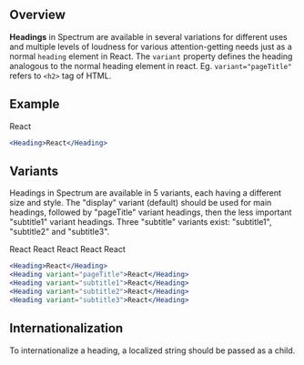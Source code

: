 

## Overview

**Headings** in Spectrum are available in several variations for different uses and multiple levels of loudness for various attention-getting needs just as a normal `heading` element in React. The `variant` property defines the heading analogous to the normal heading element in react. Eg. `variant="pageTitle"` refers to `<h2>` tag of HTML.

## Example

<Heading>React</Heading>

```jsx
<Heading>React</Heading>
```

## Variants

Headings in Spectrum are available in 5 variants, each having a different size and style. The "display" variant (default) should be used for main headings, followed by "pageTitle" variant headings, then the less important "subtitle1" variant headings. Three "subtitle" variants exist: "subtitle1", "subtitle2" and "subtitle3".

<Heading>React</Heading>
<Heading variant="pageTitle">React</Heading>
<Heading variant="subtitle1">React</Heading>
<Heading variant="subtitle2">React</Heading>
<Heading variant="subtitle3">React</Heading>

```jsx
<Heading>React</Heading>
<Heading variant="pageTitle">React</Heading>
<Heading variant="subtitle1">React</Heading>
<Heading variant="subtitle2">React</Heading>
<Heading variant="subtitle3">React</Heading>
```

## Internationalization

To internationalize a heading, a localized string should be passed as a child.
